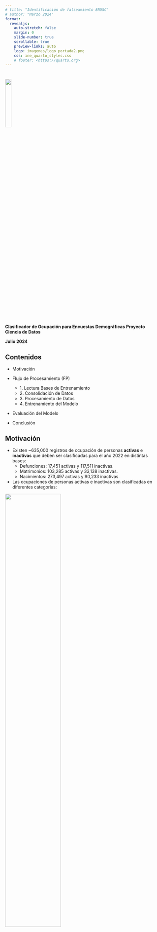 ```yaml
---
# title: "Identificación de falseamiento ENUSC"
# author: "Marzo 2024"
format:
  revealjs:
    auto-stretch: false
    margin: 0
    slide-number: true
    scrollable: true
    preview-links: auto
    logo: imagenes/logo_portada2.png
    css: ine_quarto_styles.css
    # footer: <https://quarto.org>
---
```


#

[]{.linea-superior} 
[]{.linea-inferior} 

<!---
 <img src="imagenes/logo_portada2.png" style="width: 20%"/>  
--->

<img src="imagenes/logo_portada2.png" width="20%"/>  


[**Clasificador de Ocupación para Encuestas Demográficas**]{.big-par .center-justified}
[**Proyecto Ciencia de Datos**]{.medium-par.center-justified}

[**Julio 2024**]{.big-par .center-justified}


## [Contenidos]{.big-par}  

<!-- ::: {.incremental} -->

- Motivación

- Flujo de Procesamiento (FP)
  - [1. Lectura Bases de Entrenamiento]{.medium-par} 
  - [2. Consolidación de Datos]{.medium-par} 
  - [3. Procesamiento de Datos]{.medium-par} 
  - [4. Entrenamiento del Modelo]{.medium-par} 

- Evaluación del Modelo
  
- Conclusión
<!-- ::: -->



## [Motivación]{.big-par}

::: {.incremental .medium-par}
- Existen ~635,000 registros de ocupación de personas **activas** e **inactivas** que deben ser clasificadas para el año 2022 en distintas bases:
  - Defunciones: 17,451 activas y 117,511 inactivas.
  - Matrimonios: 103,285 activas y 33,138 inactivas.
  - Nacimientos: 273,497 activas y 90,233 inactivas. 
- Las ocupaciones de personas activas e inactivas son clasificadas en diferentes categorías:
:::

:::: {layout-ncol=2}

::: fragment

<!-- ::: {.center}
Inactivas
::: -->

[<img src="imagenes/data/classes_inactivos.png" width="60%"/>]{.center} 

:::

::: fragment

<!-- ::: {.center}
Activas
::: -->

[<img src="imagenes/data/classes_activos.png" width="60%"/>]{.center} 

:::

<!-- []{.small-par} -->

::::


::: {.incremental .medium-par}
- La codificación de ocupaciones es un proceso que demanda tiempo y sujeto a diferentes criterios de clasificación, lo que aumenta su complejidad. 
  - Surge la necesidad de contar con un modelo automático de clasificación.
:::


<!-- ## [Flujo de Procesamiento]{.big-par}

<!-- ::: {.incremental .medium-par-2}
1. Lectura Bases de Entrenamiento. <br><br>
2. Consolidación de Datos. <br><br>
3. Procesamiento de Datos. <br><br>
4. Entrenamiento del Modelo. <br><br>
5. Evaluación del Modelo.
::: -->

<!-- . . .

::: {.center}
![](imagenes/data_ochestration_landscape.png){width="70%"}
::: -->


## [FP | 1. Lectura Bases de Entrenamiento]{.big-par}

::: {.center}
![](imagenes/data/data_processing_worfkflow_read_data.png){width="100%"}
:::



## [FP | 2. Consolidación de Datos]{.big-par}

::: {.incremental .medium-par}
- Datos son consolidadas en una gran tabla común, que incluye todas las bases de entrenamiento .
:::

. . .

::: {.center}
![](imagenes/data/data_processing_worfkflow_consolidate_data.png){width="65%"}
:::



## [FP | 3. Procesamiento de Datos]{.big-par}

::: {.incremental .medium-par}
- Glosas son simplificadas, eliminando palabras innecesarias para el entrenamiento del modelo.
:::

[]{.small-par}

. . .

::: {.center}
![](imagenes/data/data_processing_worfkflow_process_data.png){width="55%"}
:::



## [FP | 4. Entrenamiento del Modelo]{.big-par}

::: {.incremental .medium-par}
- Entrenamiento por separado para personas con condición de actividad **activas** e **inactivas**, ya que la clasificación de ocupación usada difiere entre ambos casos. 
- No se realizaron predicciones para personas con otra condición de actividad (por ejemplo cesante, ignorado, etc.).
- Se exploraron 5 modelos de clasificación construidos con diferentes combinaciones de variables.
  - Modelo seleccionado para **activas**: entrenamiento 80% (557,453), test 20% (139,364).
  - Modelo seleccionado para **inactivas**: entrenamiento 80% (331,680), test 20% (82,920). 
:::

. . .

::: {.small-par}

| Modelo | Detalle| Ejemplo glosa
|---|---|---|
| 1 | Glosa original | trabajador social
| 2 | Variables edad (numérica) + categoría, curso, nivel (categóricas)  | 
| 3 | Glosa categórica | empleado educación superior quinto año
| **[4]{style="color:red;"}** | **[Glosa extendida: 1 + 3]{style="color:red;"}** | **[trabajador social empleado educación superior quinto año]{style="color:red;"}**
| 5 | Glosa extendida: 4 + edad | trabajador social edad 26 años empleado educación superior quinto año 

: {tbl-colwidths="[10,30,60]"}

:::



## [FP | 4. Entrenamiento del Modelo]{.big-par}

::: {.incremental .medium-par}
- Como modelo se usó una red neural recurrente LSTM (Long Short-Term Memory), que es una arquitectura diseñada especialmente para aprender dependencias en datos en secuencia (ejemplo: una glosa de texto).
- Para mejorar el aprendizaje del modelo, se agregó una capa de word embedding...
  - TODO: BREVE DESCRIPCIÓN DE WORD EMBEDDINGS.
:::



## [Evaluación del Modelo: Inactivos | Métricas]{.big-par}

::: {.center}
![](imagenes/model/model_metrics_inactivos.png){width="90%"}
:::



## [Evaluación del Modelo: Inactivos | Codificación Manual]{.big-par}

::: {.r-stack fragment-index=2 .center}

![](imagenes/model/model_manual_codification_inactivos_1.png){.fragment .fade-in-then-out width="100%"}

![](imagenes/model/model_manual_codification_inactivos_2.png){.fragment .fade-in-then-out width="100%"}

![](imagenes/model/model_manual_codification_inactivos_3.png){.fragment .fade-in-then-out width="100%"}

![](imagenes/model/model_manual_codification_inactivos_4.png){.fragment .fade-in-then-out width="100%"}

:::



## [Evaluación del Modelo: Activos | Métricas]{.big-par}

::: {.center}
![](imagenes/model/model_metrics_activos.png){width="90%"}
:::



## [Evaluación del Modelo: Activos | Codificación Manual]{.big-par}

::: {.r-stack fragment-index=2 .center}

![](imagenes/model/model_manual_codification_activos_1.png){.fragment .fade-in-then-out width="100%"}

![](imagenes/model/model_manual_codification_activos_2.png){.fragment .fade-in-then-out width="100%"}

![](imagenes/model/model_manual_codification_activos_3.png){.fragment .fade-in-then-out width="100%"}

![](imagenes/model/model_manual_codification_activos_4.png){.fragment .fade-in-then-out width="100%"}

:::



## [Evaluación del Modelo: Activos | Predicciones "Falsas"]{.big-par}

::: {.r-stack fragment-index= .center}

![](imagenes/model/model_prediction_activos_classes_pred_2_true_3_1.png){.fragment .fade-in-then-out width="85%"}

![](imagenes/model/model_prediction_activos_classes_pred_3_true_2_1.png){.fragment .fade-in-then-out width="85%"}

![](imagenes/model/model_prediction_activos_classes_pred_3_true_X_1.png){.fragment .fade-in-then-out width="85%"}

![](imagenes/model/model_prediction_activos_classes_pred_7_true_X_1.png){.fragment .fade-in-then-out width="85%"}

![](imagenes/model/model_prediction_activos_classes_pred_X_true_2_1.png){.fragment .fade-in-then-out width="85%"}

![](imagenes/model/model_prediction_activos_classes_pred_X_true_2_2.png){.fragment .fade-in-then-out width="85%"}

:::



## [Conclusión]{.big-par}

::: {.incremental .medium-par}
- Se consiguió entrenar **dos modelos clasificadores de ocupaciones** que muestran una alta precisión (*accuracy*): **0.95** en registros **activos** y **0.99** en **inactivos**.
<!-- - Se compartió un [repo](https://github.com/inesscc/ciuo88) con instrucciones para ejecutar tanto el flujo de procesamiento de datos, el entrenamiento o para obtener clasificaciones en nuevos registros. -->
- La probabilidad con que cada modelo predice una ocupación es un parámetro que permite estimar el **% de clasificación manual** requerido por parte de analistas:
  - Para el clasificador de personas **inactivas**, usar:
    - una alta prob (0.98) implica clasificar manualmente el 0.67% de registros (1,613),
    - mientras una baja prob (0.72) implica hacerlo para el 0.01% de registros (24), casi sin pérdida en *accuracy*.
  - Para el clasificador de personas **activas**, usar:
    - una alta prob (0.98) implica clasificar manualmente el 15.3% de los registros (60,474).
    - mientras una baja prob (0.50) implica hacerlo para el 0.53% de registros (2,079), con una dismunición en *accuracy* del 3% (0.993 a 0.961).
- Ocupaciones predichas *incorrectamente* por el **clasificador de personas activas**: 
  - En su mayoría pueden explicarse por las palabras comunes en las glosas de la clase predicha.
  - En particular, glosas mal escritas tienden a hacer clasificadas en la clase **ignorado (X)**. 
    - A futuro esto puede mejorarse **corrigiendo dichas glosas** o **perfeccionando el modelo** para aprender mejor la estructura interna de las palabras.
- **Nuestra recomendación:** ambos clasificadores muestran una robustez suficiente y pueden ser usados minimizando lo más posible la codificación manual.
:::



#

[<img src="imagenes/logo_portada2.png" width="20%"/>]{.center}

[**Clasificador de Ocupación para Encuestas Demográficas**]{.big-par .center-justified}
[**Proyecto Ciencia de Datos**]{.medium-par.center-justified}

[**Julio 2024**]{.big-par .center-justified}


[]{.linea-superior} 
[]{.linea-inferior} 



